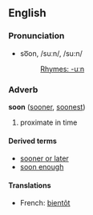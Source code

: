 ==English==
===Pronunciation===
*so͞on, /suːn/, /su:n/
*:[[Rhymes:English:-uːn|Rhymes: -uːn]]

===Adverb===
'''soon''' ([[sooner]], [[soonest]])

# proximate in time

====Derived terms====
*[[sooner or later]]
*[[soon enough]]

====Translations====
*French: [[bientôt]]